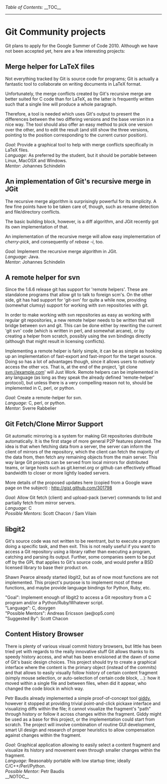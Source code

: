 ''Table of Contents:''
__TOC__
----
= Git Community projects =

Git plans to apply for the Google Summer of Code 2010.  Although we have not been accepted yet, here are a few interesting projects:

== Merge helper for LaTeX files ==

Not everything tracked by Git is source code for programs; Git is actually a fantastic tool to collaborate on writing documents in LaTeX format.

Unfortunately, the merge conflicts created by Git's recursive merge are better suited for C code than for LaTeX, as the latter is frequently written such that a single line will produce a whole paragraph.

Therefore, a tool is needed which uses Git's output to present the differences between the two differing versions and the base version in a nice way.  The tool should also offer an easy method to pick one version over the other, and to edit the result (and still show the three versions, pointing to the position corresponding to the current cursor position).

''Goal:'' Provide a graphical tool to help with merge conflicts specifically in LaTeX files.<br>
''Language:'' As preferred by the student, but it should be portable between Linux, MacOSX and Windows.<br>
''Mentor:''  Johannes Schindelin<br>

== An implementation of Git's recursive merge in JGit ==

The recursive merge algorithm is surprisingly powerful for its simplicity. A few fine points have to be taken care of, though, such as rename detection and file/directory conflicts.

The basic building block, however, is a diff algorithm, and JGit recently got its own implementation of that.

An implementation of the recursive merge will allow easy implementation of ''cherry-pick'', and consequently of ''rebase -i'', too.

''Goal:'' Implement the recursive merge algorithm in JGit.<br>
''Language:'' Java.<br>
''Mentor:''  Johannes Schindelin<br>

== A remote helper for svn ==

Since the 1.6.6 release git has support for 'remote helpers'. These are standalone programs that allow git to talk to foreign scm's. On the other side, git has had support for 'git-svn' for quite a while now, providing (somewhat clumsy) support for working with svn repositories with git.

In order to make working with svn repositories as easy as working with regular git repositories, a new remote helper needs to be written that will bridge between svn and git. This can be done either by rewriting the current 'git svn' code (which is written in perl, and somewhat arcane), or by creating a helper from scratch, possibly using the svn bindings directly (although that might result in licensing conflicts).

Implementing a remote helper is fairly simple, it can be as simple as hooking up an implementation of fast-export and fast-import for the target source. Doing so has a lot of advantages though, since it allows users to ''natively'' access the other vcs. That is, at the end of the project, 'git clone svn://example.com' will Just Work. Remote helpers can be implemented in any language (as long as they speak the already defined 'remote-helper' protocol), but unless there is a very compelling reason not to, should be implemented in C, perl, or python.

''Goal:'' Create a remote-helper for svn.<br>
''Language:'' C, perl, or python.<br>
''Mentor:''  Sverre Rabbelier<br>

== Git Fetch/Clone Mirror Support ==

Git automatic mirroring is a system for making Git repositories distribute automatically. It is the first stage of more general P2P features planned.  The idea is that when fetching data from a server, the server can inform the client of mirrors of the repository, which the client can fetch the majority of the data from, then fetch any remaining objects from the main server.  This way large Git projects can be served from local mirrors for distributed teams, or large hosts such as git.kernel.org or github can effectively offload bandwidth to closer or more lightly loaded servers.

More details of the proposed updates here (copied from a Google wave page on the subject) : http://gist.github.com/301798

''Goal:'' Allow Git fetch (client) and upload-pack (server) commands to list and partially fetch from mirror servers.<br>
''Language:'' C<br>
''Possible Mentors:'' Scott Chacon / Sam Vilain<br>

== libgit2 ==

Git's source code was not written to be reentrant, but to execute a program doing a specific task, and then exit. This is not really useful if you want to access a Git repository using a library rather than executing a program, catching and parsing its output. Further, some companies seem to be put off by the GPL that applies to Git's source code, and would prefer a BSD licensed library to base their product on.

Shawn Pearce already started libgit2, but as of now most functions are not implemented. This project's purpose is to implement most of these functions, and maybe provide language bindings for Python, Ruby, etc.

"Goal": Implement enough of libgit2 to access a Git repository from a C program and/or a Python/Ruby/Whatever script. <br/>
"Language": C, doxygen <br/>
"Possible Mentors": Andreas Ericsson (ae@op5.com)<br/>
"Suggested By": Scott Chacon<br/>

== Content History Browser ==

There is plenty of various visual commit history browsers, but little has been tried yet with regards to the really innovative stuff Git allows thanks to its speedy history access, and what has been envisioned at the dawn of some of Git's basic design choices. This project should try to create a graphical interface where the content is the primary object (instead of the commits) and that allows to easily visually follow history of certain content fragment (simply mouse selection, or auto-selection of certain code block, ...): how it moved within a single file and between files, when did it appear, who changed the code block in which way.

Petr Baudis already implemented a simple proof-of-concept tool [git://repo.or.cz/giddy.git giddy], however it stopped at providing trivial point-and-click pickaxe interface and visualizing diffs within the file; it cannot visualize the fragment's "path" through history or follow it across changes within the fragment. Giddy might be used as a base for this project, or the implementation could start from scratch. The project will involve combination of routine GUI development, smart UI design and research of proper heuristics to allow compensation against changes within the fragment.

''Goal:'' Graphical application allowing to easily select a content fragment and visualize its history and movement even through smaller changes within the fragment.<br>
''Language:'' Reasonably portable with low startup time; ideally C/C++/Perl/Python.<br>
''Possible Mentor:'' Petr Baudis<br>

__NOTOC__